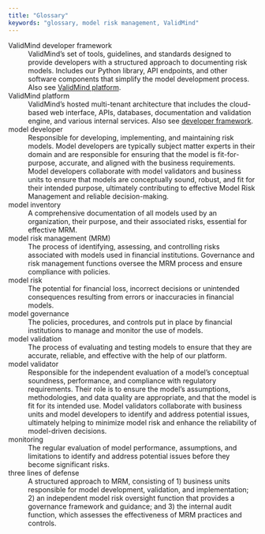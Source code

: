 ```yaml
---
title: "Glossary"
keywords: "glossary, model risk management, ValidMind"
---
```


ValidMind developer framework <span id="developer-framework">
: ValidMind's set of tools, guidelines, and standards designed to provide developers with a structured approach to documenting risk models. Includes our Python library, API endpoints, and other software components that simplify the model development process. Also see [ValidMind platform](#platform).

ValidMind platform <span id="platform">
: ValidMind's hosted multi-tenant architecture that includes the cloud-based web interface, APIs, databases, documentation and validation engine, and various internal services. Also see [developer framework](#developer-framework).

model developer
: Responsible for developing, implementing, and maintaining risk models. Model developers are typically subject matter experts in their domain and are responsible for ensuring that the model is fit-for-purpose, accurate, and aligned with the business requirements. Model developers collaborate with model validators and business units to ensure that models are conceptually sound, robust, and fit for their intended purpose, ultimately contributing to effective Model Risk Management and reliable decision-making.

model inventory
: A comprehensive documentation of all models used by an organization, their purpose, and their associated risks, essential for effective MRM.

model risk management (MRM)
: The process of identifying, assessing, and controlling risks associated with models used in financial institutions. Governance and risk management functions oversee the MRM process and ensure compliance with policies. 

model risk
: The potential for financial loss, incorrect decisions or unintended consequences resulting from errors or inaccuracies in financial models.

model governance
: The policies, procedures, and controls put in place by financial institutions to manage and monitor the use of models.

model validation 
: The process of evaluating and testing models to ensure that they are accurate, reliable, and effective with the help of our  platform.

model validator
: Responsible for the independent evaluation of a model's conceptual soundness, performance, and compliance with regulatory requirements. Their role is to ensure the model's assumptions, methodologies, and data quality are appropriate, and that the model is fit for its intended use. Model validators collaborate with business units and model developers to identify and address potential issues, ultimately helping to minimize model risk and enhance the reliability of model-driven decisions.

monitoring
: The regular evaluation of model performance, assumptions, and limitations to identify and address potential issues before they become significant risks.

three lines of defense
: A structured approach to MRM, consisting of 1) business units responsible for model development, validation, and implementation; 2) an independent model risk oversight function that provides a governance framework and guidance; and 3) the internal audit function, which assesses the effectiveness of MRM practices and controls.

